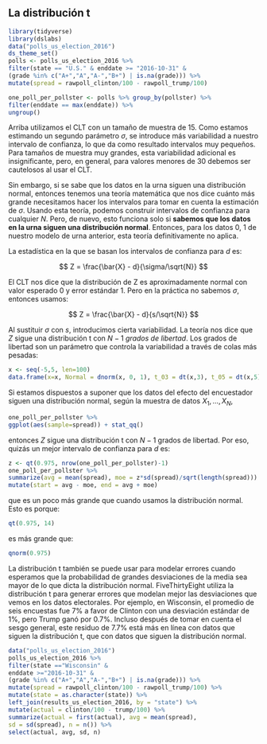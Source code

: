 ## La distribución t {#t-dist}

```r
library(tidyverse)
library(dslabs)
data("polls_us_election_2016")
ds_theme_set()
polls <- polls_us_election_2016 %>%
filter(state == "U.S." & enddate >= "2016-10-31" &
(grade %in% c("A+","A","A-","B+") | is.na(grade))) %>%
mutate(spread = rawpoll_clinton/100 - rawpoll_trump/100)

one_poll_per_pollster <- polls %>% group_by(pollster) %>%
filter(enddate == max(enddate)) %>%
ungroup()
```

Arriba utilizamos el CLT con un tamaño de muestra de 15. Como estamos estimando un segundo parámetro $\sigma$, se introduce más variabilidad a nuestro intervalo de confianza, lo que da como resultado intervalos muy pequeños. Para tamaños de muestra muy grandes, esta variabilidad adicional es insignificante, pero, en general, para valores menores de 30 debemos ser cautelosos al usar el CLT.

Sin embargo, si se sabe que los datos en la urna siguen una distribución normal, entonces tenemos una teoría matemática que nos dice cuánto más grande necesitamos hacer los intervalos para tomar en cuenta la estimación de $\sigma$. Usando esta teoría, podemos construir intervalos de confianza para cualquier $N$. Pero, de nuevo, esto funciona solo si **sabemos que los datos en la urna siguen una distribución normal**. Entonces, para los datos 0, 1 de nuestro modelo de urna anterior, esta teoría definitivamente no aplica.

La estadística en la que se basan los intervalos de confianza para $d$ es: 

$$
Z = \frac{\bar{X} - d}{\sigma/\sqrt{N}}
$$

El CLT nos dice que la distribución de Z es aproximadamente normal con valor esperado 0 y error estándar 1. Pero en la práctica no sabemos $\sigma$, entonces usamos:

$$
Z = \frac{\bar{X} - d}{s/\sqrt{N}}
$$


Al sustituir $\sigma$ con $s$, introducimos cierta variabilidad. La teoría nos dice que $Z$ sigue una distribución t con $N-1$ _grados de libertad_. Los grados de libertad son un parámetro que controla la variabilidad a través de colas más pesadas:

```r
x <- seq(-5,5, len=100)
data.frame(x=x, Normal = dnorm(x, 0, 1), t_03 = dt(x,3), t_05 = dt(x,5), t_15=dt(x,15)) %>% gather(distribution, f, -x) %>% ggplot(aes(x,f, color = distribution)) + geom_line() +ylab("f(x)")
```

Si estamos dispuestos a suponer que los datos del efecto del encuestador siguen una distribución normal, según la muestra de datos $X_1, \dots, X_N$,
```r
one_poll_per_pollster %>%
ggplot(aes(sample=spread)) + stat_qq()
```
entonces $Z$ sigue una distribución t con $N-1$ grados de libertad. Por eso, quizás un mejor intervalo de confianza para $d$ es:


```r
z <- qt(0.975, nrow(one_poll_per_pollster)-1)
one_poll_per_pollster %>%
summarize(avg = mean(spread), moe = z*sd(spread)/sqrt(length(spread))) %>%
mutate(start = avg - moe, end = avg + moe)
```

que es un poco más grande que cuando usamos la distribución normal. Esto es porque:

```r
qt(0.975, 14)
```

es más grande que:

```r
qnorm(0.975)
```

La distribución t también se puede usar para modelar errores cuando esperamos que la probabilidad de grandes desviaciones de la media sea mayor de lo que dicta la distribución normal. FiveThirtyEight utiliza la distribución t para generar errores que modelan mejor las desviaciones que vemos en los datos electorales. Por ejemplo, en Wisconsin, el promedio de seis encuestas fue 7% a favor de Clinton con una desviación estándar de 1%, pero Trump ganó por 0.7%. Incluso después de tomar en cuenta el sesgo general, este residuo de 7.7% está más en línea con datos que siguen la distribución t, que con datos que siguen la distribución normal.

```r
data("polls_us_election_2016")
polls_us_election_2016 %>%
filter(state =="Wisconsin" &
enddate >="2016-10-31" &
(grade %in% c("A+","A","A-","B+") | is.na(grade))) %>%
mutate(spread = rawpoll_clinton/100 - rawpoll_trump/100) %>%
mutate(state = as.character(state)) %>%
left_join(results_us_election_2016, by = "state") %>%
mutate(actual = clinton/100 - trump/100) %>%
summarize(actual = first(actual), avg = mean(spread),
sd = sd(spread), n = n()) %>%
select(actual, avg, sd, n)
```


